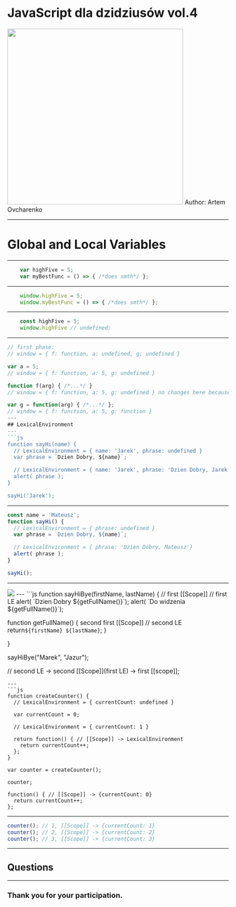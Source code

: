 

<Head>
  <title>JavaScript dla dzidziusów</title>
</Head>

# JavaScript dla dzidziusów vol.4


<ImageWithLabel>
  <img height="400" src="./static/at-finish.jpg"/>
</ImageWithLabel>
Author: Artem Ovcharenko

---
# Global and Local Variables
---
```js
    var highFive = 5;
    var myBestFunc = () => { /*does smth*/ };
```
---
```js
    window.highFive = 5;
    window.myBestFunc = () => { /*does smth*/ };
```
---
```js
    const highFive = 5;
    window.highFive // undefined;
```
---
```js
// first phase:
// window = { f: function, a: undefined, g: undefined }

var a = 5;
// window = { f: function, a: 5, g: undefined }

function f(arg) { /*...*/ }
// window = { f: function, a: 5, g: undefined } no changes here because FD hoists

var g = function(arg) { /*...*/ };
// window = { f: function, a: 5, g: function }
---
## LexicalEnvironment
---
```js
function sayHi(name) {
  // LexicalEnvironment = { name: 'Jarek', phrase: undefined }
  var phrase = `Dzien Dobry, ${name}`;

  // LexicalEnvironment = { name: 'Jarek', phrase: 'Dzien Dobry, Jarek'}
  alert( phrase );
}

sayHi('Jarek');
```
---
```js
const name = 'Mateusz';
function sayHi() {
  // LexicalEnvironment = { phrase: undefined }
  var phrase = `Dzien Dobry, ${name}`;

  // LexicalEnvironment = { phrase: 'Dzien Dobry, Mateusz'}
  alert( phrase );
}

sayHi();
```
---
<ImageWithLabel>
  <img src="./static/go-deeper.png" />
</ImageWithLabel>
---
```js
function sayHiBye(firstName, lastName) { // first [[Scope]]
  // first LE
  alert( `Dzien Dobry ${getFullName()}`);
  alert( `Do widzenia ${getFullName()}`);

  function getFullName() {  second first [[Scope]]
    // second LE
    return`${firstName} ${lastName}`;
  }

}

sayHiBye("Marek", "Jazur");

// second LE -> second [[Scope]](first LE) -> first [[scope]];

```
---
```js
function createCounter() {
  // LexicalEnvironment = { currentCount: undefined }

  var currentCount = 0;

  // LexicalEnvironment = { currentCount: 1 }

  return function() { // [[Scope]] -> LexicalEnvironment
    return currentCount++;
  };
}

var counter = createCounter();

counter;

function() { // [[Scope]] -> {currentCount: 0}
  return currentCount++;
};

```
---
```js
counter(); // 1, [[Scope]] -> {currentCount: 1}
counter(); // 2, [[Scope]] -> {currentCount: 2}
counter(); // 3, [[Scope]] -> {currentCount: 3}
```
---
## Questions

---

### Thank you for your participation.
